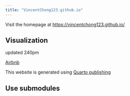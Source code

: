 ```yaml
---
title: "VincentChong123.github.io"
---
```


Visit the homepage at <https://vincentchong123.github.io/>

## Visualization

updated 240pm

[Airbnb](https://vincentchong123.github.io/EDA_IMF_Airbnb.html)

This website is generated using [Quarto publishing](Unemployment-rate-Airbnb/EDA_IMF_Airbnb.html)

## Use submodules